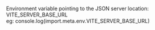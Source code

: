 Environment variable pointing to the JSON server location:  
VITE_SERVER_BASE_URL  
eg: console.log(import.meta.env.VITE_SERVER_BASE_URL)
